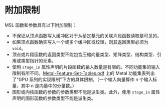 # 附加限制

<ToBePolishedAfterTranslation />

<OriginalPDF title="5.11 Additional Restrictions" />

MSL 函数和参数具有以下附加限制：

- 不保证从顶点函数写入缓冲区对于从给定基元的关联片段函数读取是可见的。
- 如果顶点函数确实写入一个或多个缓冲区或纹理，则其返回类型必须为 `void`。
- 顶点或片段函数的返回类型不能包含压缩向量类型、矩阵类型、结构类型、引用或类型指针的元素。
- 使用 `stage_in` 属性声明的片段函数的输入数量是有限的。不同功能集的输入限制有所不同。[Metal-Feature-Set-Tables.pdf](https://developer.apple.com/metal/Metal-Feature-Set-Tables.pdf) 上的 Metal 功能集表列出了"GPU 系列的实现限制"下方的具体限制。（一个输入向量算作 n 个输入标量，其中 n 是向量中的分量数。）
- 图形或内核函数的参数的参数类型不能是派生类。此外，使用 `stage_in` 属性声明的图形函数的参数类型不能是派生类。
